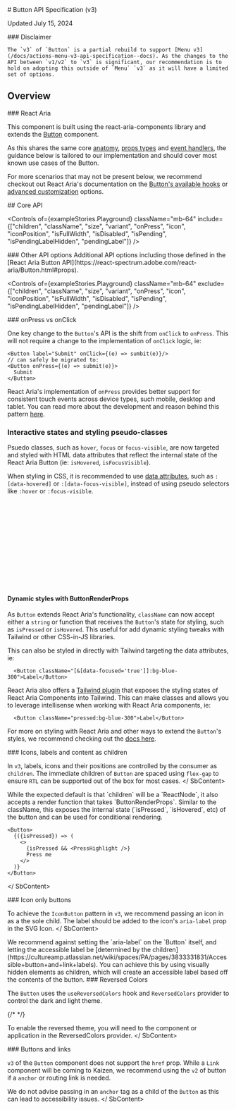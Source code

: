 
<Meta title="Actions/Button/Button (v3)/API Specification" />

<SbContent>
  # Button API Specification (v3)


  Updated July 15, 2024
</SbContent>

<ResourceLinks
  sourceCode="https://github.com/cultureamp/kaizen-design-system/tree/main/packages/components/src/__actions__/Button/v3"
  figma="https://www.figma.com/design/eZKEE5kXbEMY3lx84oz8iN/%F0%9F%92%9C-Heart-UI-Kit?m=auto&t=a6VcoKBJx6snn0ut-1"
  ariaComponentPage="https://react-spectrum.adobe.com/react-aria/Button.html"
  designGuidelines="/?path=/docs/actions-button-v3-usage-guidelines--docs"
/>

<SbContent className="mb-24">
  <div className="bg-yellow-100 border-default border-yellow-400 rounded px-24">
    ### Disclaimer

    The `v3` of `Button` is a partial rebuild to support [Menu v3](/docs/actions-menu-v3-api-specification--docs). As the changes to the API between `v1/v2` to `v3` is significant, our recommendation is to hold on adopting this outside of `Menu` `v3` as it will have a limited set of options.
  </div>
</SbContent>

<SbContent>
  <KAIOInstallation exportNames={["Tooltip", "TooltipTrigger" ]} family="actions" version="3" />


  ## Overview

</SbContent>

<Canvas of={exampleStories.Playground} />

<SbContent className="mb-64">
  ### React Aria

  This component is built using the react-aria-components library and extends the [Button](https://react-spectrum.adobe.com/react-aria/Button.html) component.

  As this shares the same core [anatomy](https://react-spectrum.adobe.com/react-aria/Button.html#anatomy), [props types](https://react-spectrum.adobe.com/react-aria/Button.html#anatomy) and [event handlers](https://react-spectrum.adobe.com/react-aria/Button.html#events), the guidance below is tailored to our implementation and should cover most known use cases of the Button.

  For more scenarios that may not be present below, we recommend checkout out React Aria&apos;s documentation on the [Button's available hooks](https://react-spectrum.adobe.com/react-aria/Button.html#hooks) or [advanced customization](https://react-spectrum.adobe.com/react-aria/Button.html#advanced-customization) options.
</SbContent>

<SbContent>
  ## Core API
</SbContent>

<Controls of={exampleStories.Playground} className="mb-64" include={["children", "className",  "size", "variant", "onPress", "icon", "iconPosition", "isFullWidth", "isDisabled", "isPending", "isPendingLabelHidden",  "pendingLabel"]} />

<SbContent>
  ### Other API options
  Additional API options including those defined in the [React Aria Button API](https://react-spectrum.adobe.com/react-aria/Button.html#props).
</SbContent>

<Controls of={exampleStories.Playground} className="mb-64" exclude={["children", "className",  "size", "variant", "onPress", "icon", "iconPosition", "isFullWidth", "isDisabled", "isPending", "isPendingLabelHidden",  "pendingLabel"]} />

<SbContent className="mb-64">
  ### onPress vs onClick

  One key change to the `Button`&apos;s API is the shift from `onClick` to `onPress`. This will not require a change to the implementation of `onClick` logic, ie:
  ```
  <Button label="Submit" onClick={(e) => sumbit(e)}/>
  // can safely be migrated to:
  <Button onPress={(e) => submit(e)}>
    Submit
  </Button>
  ```

  React Aria&apos;s implementation of `onPress` provides better support for consistent touch events across device types, such mobile, desktop and tablet. You can read more about the development and reason behind this pattern [here](https://react-spectrum.adobe.com/blog/building-a-button-part-1.html#touch-interactions).
</SbContent>

<SbContent>

  ### Interactive states and styling pseudo-classes

  Psuedo classes, such as `hover`, `focus` or `focus-visible`, are now targeted and styled with HTML data attributes that reflect the internal state of the React Aria Button (ie: `isHovered`, `isFocusVisible`).

  When styling in CSS, it is recommended to use [data attributes](https://react-spectrum.adobe.com/react-aria/Button.html#styling), such as `:[data-hovered]` or `:[data-focus-visible]`, instead of using pseudo selectors like `:hover` or `:focus-visible`.

  ```css
  .button {
    background-color: $color-white;
    &:hover {
      background-color: $color-gray-200;
    }
  }
  // becomes
  .button {
    background-color: $color-white;
    &:[data-hovered] {
      background-color: $color-gray-200;
    }
  }
  ```

  #### Dynamic styles with ButtonRenderProps

  As `Button` extends React Aria&apos;s functionality, `className` can now accept either a `string` or function that receives the `Button`&apos;s state for styling, such as `isPressed` or `isHovered`. This useful for add dynamic styling tweaks with Tailwind or other CSS-in-JS libraries.
</SbContent>

<Canvas of={docsStories.ButtonClassModifierWithRenderProps} sourceState="shown" />

<SbContent className="mb-64">
  This can also be styled in directly with Tailwind targeting the data attributes, ie:

  ```tsx
    <Button className="[&[data-focused='true']]:bg-blue-300">Label</Button>
  ```

  React Aria also offers a [Tailwind plugin](https://react-spectrum.adobe.com/react-aria/styling.html#plugin) that exposes the styling states of React Aria Components into Tailwind. This can make classes and allows you to leverage intellisense when working with React Aria components, ie:

  ```tsx
    <Button className="pressed:bg-blue-300">Label</Button>
  ```


  For more on styling with React Aria and other ways to extend the `Button`&apos;s styles, we recommend checking out the [docs here](https://react-spectrum.adobe.com/react-aria/Button.html#styling).
</SbContent>

<SbContent>
  ### Icons, labels and content as children

  In `v3`, labels, icons and their positions are controlled by the consumer as `children`. The immediate children of `Button` are spaced using `flex-gap` to ensure `RTL` can be supported out of the box for most cases.
</ SbContent>

<Canvas of={exampleStories.ButtonWithIcon} />

<SbContent>
  While the expected default is that `children` will be a `ReactNode`, it also accepts a render function that takes `ButtonRenderProps`. Similar to the className, this exposes the internal state (`isPressed`, `isHovered`, etc) of the button and can be used for conditional rendering.

  ```tsx
  <Button>
    {({isPressed}) => (
      <>
        {isPressed && <PressHighlight />}
        Press me
      </>
    )}
  </Button>
```
</ SbContent>


<SbContent>
  ### Icon only buttons

  To achieve the `IconButton` pattern in `v3`, we recommend passing an icon in as a the sole child. The label should be added to the icon&apos;s `aria-label` prop in the SVG Icon.
</ SbContent>

<Canvas of={exampleStories.IconButton} className="mb-32" />

<SbContent className="mb-64">
  We recommend against setting the `aria-label` on the `Button` itself, and letting the accessible label be [determined by the children](https://cultureamp.atlassian.net/wiki/spaces/PA/pages/3833331831/Accessible+button+and+link+labels). You can achieve this by using visually hidden elements as children, which will create an accessible label based off the contents of the button.
</SbContent>

<SbContent className="mb-64">
  ### Reversed Colors

  The `Button` uses the `useReversedColors` hook and `ReversedColors` provider to control the dark and light theme.

  {/* <Canvas className="bg-purple-600 mb-24" of={exampleStories.OnReversed} /> */}

  To enable the reversed theme, you will need to the component or application in the ReversedColors provider.
</ SbContent>

<SbContent>
  ### Buttons and links

  `v3` of the `Button` component does not support the `href` prop. While a `Link` component will be coming to Kaizen, we recommend using the `v2` of button if a `anchor` or routing link is needed.

  We do not advise passing in an `anchor` tag as a child of the `Button` as this can lead to accessibility issues.
</ SbContent>

